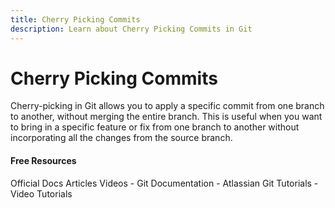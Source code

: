 ```yaml
---
title: Cherry Picking Commits
description: Learn about Cherry Picking Commits in Git
---
```


# Cherry Picking Commits

Cherry-picking in Git allows you to apply a specific commit from one branch to another, without merging the entire branch. This is useful when you want to bring in a specific feature or fix from one branch to another without incorporating all the changes from the source branch.

#### Free Resources

<Tabs defaultValue="official">
<TabsList>
<TabsTrigger value="official">Official Docs</TabsTrigger>
<TabsTrigger value="article">Articles</TabsTrigger>
<TabsTrigger value="video">Videos</TabsTrigger>
</TabsList>

<TabsContent value="official">
- <Link href="https://git-scm.com/docs">Git Documentation</Link>
</TabsContent>
<TabsContent value="article">
- <Link href="https://www.atlassian.com/git/tutorials">Atlassian Git Tutorials</Link>
</TabsContent>
<TabsContent value="video">
- <Link href="https://www.youtube.com/results?search_query=git+cherry-picking-commits+tutorial">Video Tutorials</Link>
</TabsContent>
</Tabs>
